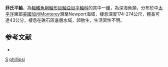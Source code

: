 {{Speciesbox
| taxon = Sebastes phillipsi
| status = NE
| status_system = IUCN3.1
| binomial_authority =  [[Fitch|Fitch]], 1964
| synonyms = *''Sebastodes phillipsi, Fitch, 1964''
}}

'''菲氏平鮋'''，為[[輻鰭魚綱|輻鰭魚綱]][[鮋形目|鮋形目]][[鮋亞目|鮋亞目]][[平鮋科|平鮋科]]的其中一[[種|種]]，為深海魚類，分布於中[[太平洋|太平洋]]東部[[美國|美國]][[加州|加州]]Monterey灣至Newport海域，棲息深度174-274公尺，體長可達43公分，棲息在礁石區底層水域，卵胎生，生活習性不明。

==参考文献==
*{{FishBase_species|genus=Sebastes|species=phillipsi|year=2014|month=6}}

{{taxonbar}}
[[Category:1964年描述的鱼类|S]]
[[Category:平鮋屬|phillipsi]]